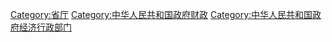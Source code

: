 [[Category:省厅|Category:省厅]]
[[Category:中华人民共和国政府财政|Category:中华人民共和国政府财政]]
[[Category:中华人民共和国政府经济行政部门|Category:中华人民共和国政府经济行政部门]]